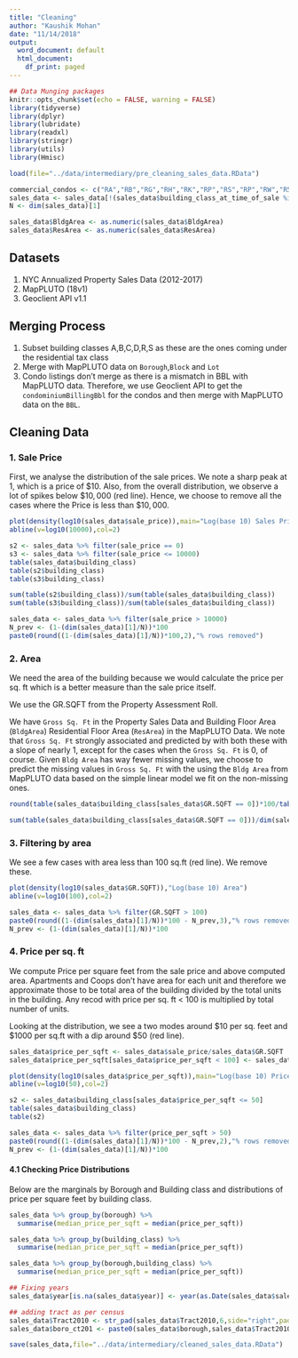 ```yaml
---
title: "Cleaning"
author: "Kaushik Mohan"
date: "11/14/2018"
output:
  word_document: default
  html_document:
    df_print: paged
---
```



```r
## Data Munging packages
knitr::opts_chunk$set(echo = FALSE, warning = FALSE)
library(tidyverse)
library(dplyr)
library(lubridate)
library(readxl)
library(stringr)
library(utils)
library(Hmisc)
```

```r
load(file="../data/intermediary/pre_cleaning_sales_data.RData")
```

```r
commercial_condos <- c("RA","RB","RG","RH","RK","RP","RS","RP","RW","R5")
sales_data <- sales_data[!(sales_data$building_class_at_time_of_sale %in% commercial_condos),]
N <- dim(sales_data)[1]
```

```r
sales_data$BldgArea <- as.numeric(sales_data$BldgArea)
sales_data$ResArea <- as.numeric(sales_data$ResArea)
```


## Datasets

1. NYC Annualized Property Sales Data (2012-2017)
2. MapPLUTO (18v1)
3. Geoclient API v1.1

## Merging Process

1. Subset building classes A,B,C,D,R,S as these are the ones coming under the residential tax class
2. Merge with MapPLUTO data on `Borough`,`Block` and `Lot`
3. Condo listings don't merge as there is a mismatch in BBL with MapPLUTO data. Therefore, we use Geoclient API to get the `condominiumBillingBbl` for the condos and then merge with MapPLUTO data on the `BBL`.

## Cleaning Data

### 1. Sale Price

First, we analyse the distribution of the sale prices. We note a sharp peak at 1, which is a price of $\$10$. Also, from the overall distribution, we observe a lot of spikes below $\$10,000$ (red line). Hence, we choose to remove all the cases where the Price is less than $\$10,000$. 

```r
plot(density(log10(sales_data$sale_price)),main="Log(base 10) Sales Price")
abline(v=log10(10000),col=2)
```

```r
s2 <- sales_data %>% filter(sale_price == 0)
s3 <- sales_data %>% filter(sale_price <= 10000)
table(sales_data$building_class)
table(s2$building_class)
table(s3$building_class)
```

```r
sum(table(s2$building_class))/sum(table(sales_data$building_class))
sum(table(s3$building_class))/sum(table(sales_data$building_class))
```


```r
sales_data <- sales_data %>% filter(sale_price > 10000)
N_prev <- (1-(dim(sales_data)[1]/N))*100
paste0(round((1-(dim(sales_data)[1]/N))*100,2),"% rows removed")
```

### 2. Area

We need the area of the building because we would calculate the price per sq. ft which is a better measure than the sale price itself.

We use the GR.SQFT from the Property Assessment Roll.

We have `Gross Sq. Ft` in the Property Sales Data and Building Floor Area (`BldgArea`) Residential Floor Area (`ResArea`) in the MapPLUTO Data. We note that `Gross Sq. Ft` strongly associated and predicted by with both these with a slope of  nearly 1, except for the cases when the `Gross Sq. Ft` is 0, of course. Given `Bldg Area` has way fewer missing values, we choose to predict the missing values in `Gross Sq. Ft` with the using the `Bldg Area` from MapPLUTO data based on the simple linear model we fit on the non-missing ones. 

```r
round(table(sales_data$building_class[sales_data$GR.SQFT == 0])*100/table(sales_data$building_class),2)

sum(table(sales_data$building_class[sales_data$GR.SQFT == 0]))/dim(sales_data)[1]
```


### 3. Filtering by area

We see a few cases with area less than 100 sq.ft (red line). We remove these. 

```r
plot(density(log10(sales_data$GR.SQFT)),"Log(base 10) Area")
abline(v=log10(100),col=2)
```


```r
sales_data <- sales_data %>% filter(GR.SQFT > 100)
paste0(round((1-(dim(sales_data)[1]/N))*100 - N_prev,3),"% rows removed")
N_prev <- (1-(dim(sales_data)[1]/N))*100
```

### 4. Price per sq. ft

We compute Price per square feet from the sale price and above computed area. Apartments and Coops don't have area for each unit and therefore we approximate those to be total area of the building divided by the total units in the building. Any recod with price per sq. ft < 100 is multiplied by total number of units. 

Looking at the distribution, we see a two modes around $\$10$ per sq. feet and $\$1000$ per sq.ft with a dip around $\$50$ (red line). 

```r
sales_data$price_per_sqft <- sales_data$sale_price/sales_data$GR.SQFT
sales_data$price_per_sqft[sales_data$price_per_sqft < 100] <- sales_data$price_per_sqft[sales_data$price_per_sqft < 100]*sales_data$TOT.UNIT[sales_data$price_per_sqft < 100]
```

```r
plot(density(log10(sales_data$price_per_sqft)),main="Log(base 10) Price per sq. ft")
abline(v=log10(50),col=2)
```

```r
s2 <- sales_data$building_class[sales_data$price_per_sqft <= 50]
table(sales_data$building_class)
table(s2)
```


```r
sales_data <- sales_data %>% filter(price_per_sqft > 50)
paste0(round((1-(dim(sales_data)[1]/N))*100 - N_prev,2),"% rows removed")
N_prev <- (1-(dim(sales_data)[1]/N))*100

```


#### 4.1 Checking Price Distributions

Below are the marginals by Borough and Building class and distributions of price per square feet by building class. 

```r

sales_data %>% group_by(borough) %>% 
  summarise(median_price_per_sqft = median(price_per_sqft))

sales_data %>% group_by(building_class) %>% 
  summarise(median_price_per_sqft = median(price_per_sqft))

sales_data %>% group_by(borough,building_class) %>% 
  summarise(median_price_per_sqft = median(price_per_sqft))

```



```r
## Fixing years
sales_data$year[is.na(sales_data$year)] <- year(as.Date(sales_data$sale_date[is.na(sales_data$year)],origin="1900-01-01")) 

## adding tract as per census
sales_data$Tract2010 <- str_pad(sales_data$Tract2010,6,side="right",pad="0")
sales_data$boro_ct201 <- paste0(sales_data$borough,sales_data$Tract2010)

```


```r
save(sales_data,file="../data/intermediary/cleaned_sales_data.RData")
```

